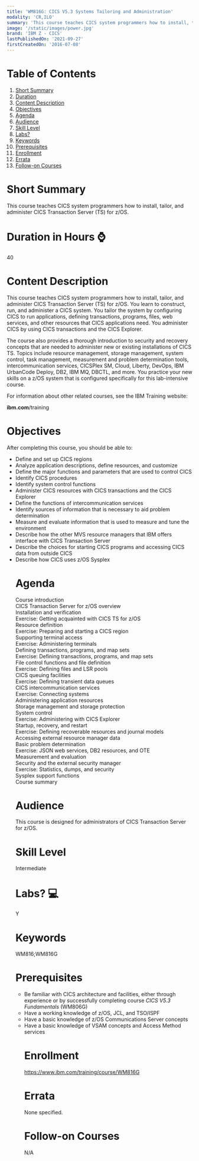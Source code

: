```yaml
---
title: 'WM816G: CICS V5.3 Systems Tailoring and Administration'
modality: 'CR,ILO'
summary: 'This course teaches CICS system programmers how to install, tailor, and administer CICS Transaction Server (TS) for z/OS.'
image: '/static/images/power.jpg'
brand: 'IBM Z - CICS'
lastPublishedOn: '2021-09-27'
firstCreatedOn: '2016-07-08'
---
```

# Table of Contents
1.  [Short Summary](#short-summary)
2.  [Duration](#duration-in-hours-)
3.  [Content Description](#content-description)
4.  [Objectives](#objectives)
5.  [Agenda](#agenda)
6.  [Audience](#audience)
7.  [Skill Level](#skill-level)
8.  [Labs?](#labs-)
9.  [Keywords](#keywords)
10. [Prerequisites](#prerequisites)
11. [Enrollment](#enrollment)
12. [Errata](#errata)
13. [Follow-on Courses](#follow-on-courses)

# Short Summary
This course teaches CICS system programmers how to install, tailor, and administer CICS Transaction Server (TS) for z/OS.

# Duration in Hours ⌚
40

# Content Description
<p>This course teaches CICS system programmers how to install, tailor, and administer CICS Transaction Server (TS) for z/OS. You learn to construct, run, and administer a CICS system. You tailor the system by configuring CICS to run applications, defining transactions, programs, files, web services, and other resources that CICS applications need. You administer CICS by using CICS transactions and the CICS Explorer.</p>

<p>The course also provides a thorough introduction to security and recovery concepts that are needed to administer new or existing installations of CICS TS. Topics include resource management, storage management, system control, task management, measurement and problem determination tools, intercommunication services, CICSPlex SM, Cloud, Liberty, DevOps, IBM UrbanCode Deploy, DB2, IBM MQ, DBCTL, and more. You practice your new skills on a z/OS system that is configured specifically for this lab-intensive course.</p>

<p>For information about other related courses, see the IBM Training website:</p>

<p><strong>ibm.com</strong>/training</p>

# Objectives
<p>After completing this course, you should be able to:</p>

<ul />
	<li />Define and set up CICS regions
	<li />Analyze application descriptions, define resources, and customize
	<li />Define the major functions and parameters that are used to control CICS
	<li />Identify CICS procedures
	<li />Identify system control functions
	<li />Administer CICS resources with CICS transactions and the CICS Explorer
	<li />Define the functions of intercommunication services
	<li />Identify sources of information that is necessary to aid problem determination
	<li />Measure and evaluate information that is used to measure and tune the environment
	<li />Describe how the other MVS resource managers that IBM offers interface with CICS Transaction Server
	<li />Describe the choices for starting CICS programs and accessing CICS data from outside CICS
	<li />Describe how CICS uses z/OS Sysplex


# Agenda
<p>Course introduction<br />CICS Transaction Server for z/OS overview<br />Installation and verification<br />Exercise: Getting acquainted with CICS TS for z/OS<br />Resource definition<br />Exercise: Preparing and starting a CICS region<br />Supporting terminal access<br />Exercise: Administering terminals<br />Defining transactions, programs, and map sets<br />Exercise: Defining transactions, programs, and map sets<br />File control functions and file definition<br />Exercise: Defining files and LSR pools<br />CICS queuing facilities<br />Exercise: Defining transient data queues<br />CICS intercommunication services<br />Exercise: Connecting systems<br />Administering application resources<br />Storage management and storage protection<br />System control<br />Exercise: Administering with CICS Explorer<br />Startup, recovery, and restart<br />Exercise: Defining recoverable resources and journal models<br />Accessing external resource manager data<br />Basic problem determination<br />Exercise: JSON web services, DB2 resources, and OTE<br />Measurement and evaluation<br />Security and the external security manager<br />Exercise: Statistics, dumps, and security<br />Sysplex support functions<br />Course summary</p>

# Audience
<p>This course is designed for administrators of CICS Transaction Server for z/OS.</p>

# Skill Level
Intermediate        

# Labs? 💻
Y

# Keywords
WM816;WM816G

# Prerequisites
<ul />
	<li />Be familiar with CICS architecture and facilities, either through experience or by successfully completing course <em>CICS V5.3 Fundamentals</em> (WM806G)
	<li />Have a working knowledge of z/OS, JCL, and TSO/ISPF
	<li />Have a basic knowledge of z/OS Communications Server concepts
	<li />Have a basic knowledge of VSAM concepts and Access Method services


# Enrollment
https://www.ibm.com/training/course/WM816G

# Errata
None specified.

# Follow-on Courses
N/A

